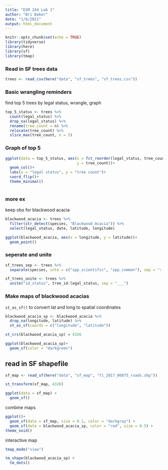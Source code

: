 ```yaml
---
title: "ESM 244 Lab 1"
author: "Bri Baker"
date: "1/6/2021"
output: html_document
---
```


```r
knitr::opts_chunk$set(echo = TRUE)
library(tidyverse)
library(here)
library(sf)
library(tmap)
```

### Read in SF trees data

```r
trees <- read_csv(here("data", "sf_trees", "sf_trees.csv"))
```


### Basic wrangling reminders

find top 5 trees by legal status, wrangle, graph

```r
top_5_status <- trees %>% 
  count(legal_status) %>% 
  drop_na(legal_status) %>% 
  rename(tree_count = n) %>% 
  relocate(tree_count) %>% 
  slice_max(tree_count, n = 5)
```

### Graph of top 5

```r
ggplot(data = top_5_status, aes(x = fct_reorder(legal_status, tree_count), 
                                y = tree_count))+
  geom_col()+
  labs(x = "legal status", y = "tree count")+
  coord_flip()+
  theme_minimal()
  
```
### more ex

keep obs for blackwood acacia

```r
blackwood_acacia <- trees %>% 
  filter(str_detect(species, "Blackwood Acacia")) %>% 
  select(legal_status, date, latitude, longitude)

ggplot(blackwood_acacia, aes(x = longitude, y = latitude))+
  geom_point()
```


### seperate and unite

```r
sf_trees_sep <- trees %>% 
  separate(species, into = c("spp_scientific", "spp_common"), sep = "::")
```


```r
sf_trees_unite <- trees %>% 
  unite("id_status", tree_id:legal_status, sep = "___")
```


### Make maps of blackwood acacias

`st_as_sf()` to convert lat and long to spatial coordinates

```r
blackwood_acacia_sp <- blackwood_acacia %>% 
  drop_na(longitude, latitude) %>% 
  st_as_sf(coords = c("longitude", "latitude"))

st_crs(blackwood_acacia_sp) = 4326

ggplot(blackwood_acacia_sp)+
  geom_sf(color = "darkgreen")
```


## read in SF shapefile

```r
sf_map <- read_sf(here("data", "sf_map", "tl_2017_06075_roads.shp"))

st_transform(sf_map, 4326)

ggplot(data = sf_map) +
  geom_sf()

```


combine maps

```r
ggplot()+
  geom_sf(data = sf_map, size = 0.1, color = "darkgray") +
  geom_sf(data = blackwood_acacia_sp, color = "red", size = 0.5) +
theme_void()
```

interactive map

```r
tmap_mode("view")

tm_shape(blackwood_acacia_sp) +
  tm_dots()
```

